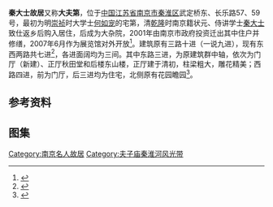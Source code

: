 {{文物保护单位
| 级别 = 省级
| 省区市 = 江苏省
| 名称 = 秦淮民居群
| 子项 = 秦大士故居
| 图片 = [[File:Former_Residence_of_Qin_Dashi_2011-01.JPG|220px]]<br><small>秦大士故居，2011年1月</small>
| 编号 = 468（第五批）
| 分类 = 古建筑
| 时代 = [[清朝|清]]
| 所在 = [[南京市|南京市]][[秦淮区|秦淮区]]
| 登录 = 2002年10月
}}
'''秦大士故居'''又称'''大夫第'''，位于[[中国|中国]][[江苏省|江苏省]][[南京市|南京市]][[秦淮区|秦淮区]]武定桥东、长乐路57、59号，最初为明[[崇祯|崇祯]]时大学士[[何如宠|何如宠]]的宅第，清[[乾隆|乾隆]]时南京籍状元、侍讲学士[[秦大士|秦大士]]致仕返乡后购入居住，后成为大杂院，2001年由南京市政府投资迁出其中住户并修缮，2007年6月作为展览馆对外开放<ref>{{cite web|url=http://js.xhby.net/system/2007/06/28/010074936.shtml|title=《秦状元府修缮完毕今日开放》|accessdate=2014-08-09|work=|publisher=南京晨报|archive-date=2014-08-10|archive-url=https://web.archive.org/web/20140810130244/http://js.xhby.net/system/2007/06/28/010074936.shtml|dead-url=no}}</ref>。建筑原有三路十进（一说九进），现有东西两路共七进<ref>{{cite web|url=http://news.sina.com.cn/c/cul/2006-06-15/06319210932s.shtml|title=《状元秦大士故居8月底亮相》|accessdate=2014-08-09|work=|publisher=南京日报|archive-date=2014-08-11|archive-url=https://web.archive.org/web/20140811000246/http://news.sina.com.cn/c/cul/2006-06-15/06319210932s.shtml|dead-url=no}}</ref>，各进面阔均为三间。其中东路三进，为原建筑群中轴，依次为门厅（新建）、正厅秋田堂和后楼东山楼，正厅建于清初，柱梁粗大，雕花精美；西路四进，前为门厅，后三进均为住宅，北侧原有花园瞻园<ref>{{cite web|url=http://dfz.nanjing.gov.cn/17629/17632/200907/t20090704_985081.html|title=《秦大士故居》|accessdate=2014-08-09|work=|publisher=南京地方志网|deadurl=yes|archiveurl=https://web.archive.org/web/20140810142335/http://dfz.nanjing.gov.cn/17629/17632/200907/t20090704_985081.html|archivedate=2014-08-10}}</ref>。

==参考资料==
{{reflist|2}}   

== 图集 ==
{{gallery
|File:Former Residence of Qin Dashi 01 2012-10.jpg|复原图
|File:Former Residence of Qin Dashi 02 2012-10.jpg|自西侧看东西两路建筑
|File:Former Residence of Qin Dashi 03 2012-10.jpg|东路门厅
|File:Former Residence of Qin Dashi 04 2012-10.jpg|东路门厅
|File:Former Residence of Qin Dashi 06 2012-10.jpg|东路正厅
|File:Former Residence of Qin Dashi 07 2012-10.jpg|东路正厅室内
|File:Former Residence of Qin Dashi 11 2012-10.jpg|东路正厅梁架
|File:Former Residence of Qin Dashi 12 2012-10.jpg|东路正厅梁托
|File:Former Residence of Qin Dashi 14 2012-10.jpg|东路后楼
}}
{{Commons category|Former Residence of Qin Dashi}}
{{DEFAULTSORT:Q}}
{{秦淮民居群}}
[[Category:南京名人故居|Category:南京名人故居]]
[[Category:夫子庙秦淮河风光带|Category:夫子庙秦淮河风光带]]
